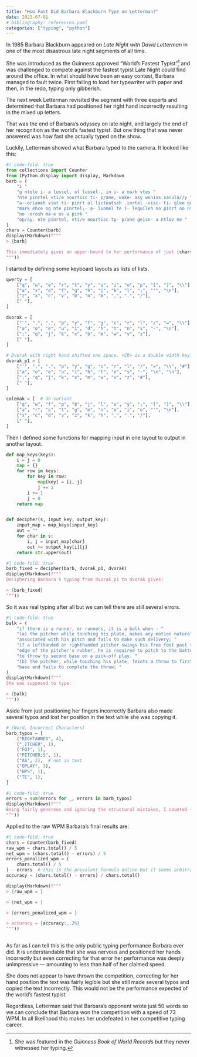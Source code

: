 ```yaml
---
title: "How Fast Did Barbara Blackburn Type on Letterman?"
date: 2023-07-01
# bibliography: references.yaml
categories: ["typing", "python"]
---
```


In 1985 Barbara Blackburn appeared on *Late Night with David Letterman* in one of the most disastrous late night segments of all time. 

She was introduced as the Guinness approved "World's Fastest Typist"^[She was featured in the *Guinness Book of World Records* but they never witnessed her typing.] and was challenged to compete against the fastest typist Late Night could find around the office. In what should have been an easy contest, Barbara managed to fault twice. First failing to load her typewriter with paper and then, in the redo, typing only gibberish.

The next week Letterman revisited the segment with three experts and determined that Barbara had positioned her right hand incorrectly resulting in the mixed up letters.

That was the end of Barbara's odyssey on late night, and largely the end of her recognition as the world's fastest typist. But one thing that was never answered was how fast she actually typed on the show.

Luckily, Letterman showed what Barbara typed to the camera. It looked like this:

```python
#| code-fold: true
from collections import Counter
from IPython.display import display, Markdown
barb = (
    "i "
    "g ntele i- a lussel, ol lussel-, in i- a ma/k vtes "
    "nte pinrtel vti/e nourtisc ti- p/ane, wake- asy wonios sanula//y "
    "a--orianeh vint ti- pinrt ol lictnatseh .inrtel -visc- ti- glee gon pa-n nte "
    "mark ehce og nte pinrtel;- a- lunmel te i- lequileh no pinrt no nte mannel exrepn "
    "no -erosh ma-e os a pirk "
    "op/ay. nte pinrtel, vti/e nourtisc tp- p/ane geisn- a ntlov ne "
)
chars = Counter(barb)
display(Markdown(f"""
> {barb}

This immediately gives an upper-bound to her performance of just {chars.total() / 5} words per minute.^[Using the conventional 5 characters per word] This makes it clear that her performance was a long way from her claim of 170 WPM, but this upper-bound does not account for errors. To determine her actual WPM we have to decipher what she typed and compare it the 1984 Official Baseball Rules Section 8.05 "The Balk Rule".
"""))
```

I started by defining some keyboard layouts as lists of lists.

```python
qwerty = [
    ["q", "w", "e", "r", "t", "y", "u", "i", "o", "p", "[", "]", "\\"],
    ["a", "s", "d", "f", "g", "h", "j", "k", "l", ";", "'", "\n"],
    ["z", "x", "c", "v", "b", "n", "m", ",", ".", "/"],
    [" "],
]

dvorak = [
    ["'", ",", ".", "p", "y", "f", "g", "c", "r", "l", "/", "=", "\\"],
    ["a", "o", "e", "u", "i", "d", "h", "t", "n", "s", "-", "\n"],
    [";", "q", "j", "k", "x", "b", "m", "w", "v", "z"],
    [" "],
]

# Dvorak with right hand shifted one space. <CR> is a double width key.
dvorak_p1 = [
    ["'", ",", ".", "p", "y", "g", "c", "r", "l", "/", "=", "\\", "#"],
    ["a", "o", "e", "u", "i", "h", "t", "n", "s", "-", "\n", "\n"],
    [";", "q", "j", "k", "x", "m", "w", "v", "z", "#"],
    [" "],
]

colemak = [  # dh-variant
    ["q", "w", "f", "p", "b", "j", "l", "u", "y", ";", "[", "]", "\\"],
    ["a", "r", "s", "t", "g", "m", "n", "e", "i", "o", "'", "\n"],
    ["x", "c", "d", "v", "z", "k", "h", ",", ".", "/"],
    [" "],
]

```

Then I defined some functions for mapping input in one layout to output in another layout.

```python
def map_keys(keys):
    i = j = 0
    map = {}
    for row in keys:
        for key in row:
            map[key] = [i, j]
            j += 1
        i += 1
        j = 0
    return map


def decipher(s, input_key, output_key):
    input_map = map_keys(input_key)
    out = ""
    for char in s:
        i, j = input_map[char]
        out += output_key[i][j]
    return str.upper(out)

```

```python
#| code-fold: true
barb_fixed = decipher(barb, dvorak_p1, dvorak)
display(Markdown(f"""
Deciphering Barbara's typing from dvorak_p1 to dvorak gives:

> {barb_fixed}
"""))
```

So it was real typing after all but we can tell there are still several errors.

```python
#| code-fold: true
balk = (
    "if there is a runner, or runners, it is a balk when - "
    "(a) the pitcher while touching his plate, makes any motion naturally "
    "associated with his pitch and fails to make such delivery; "
    "if a lefthanded or righthanded pitcher swings his free foot past the back "
    "edge of the pitcher's rubber, he is required to pitch to the batter except "
    "to throw to second base on a pick-off play. "
    "(b) the pitcher, while touching his plate, feints a throw to first "
    "base and fails to complete the throw; "
)
display(Markdown(f"""
She was supposed to type:

> {balk}
"""))
```

Aside from just positioning her fingers incorrectly Barbara also made several typos and lost her position in the text while she was copying it.


```python
# (Word, Incorrect Characters)
barb_typos = [
    ("RIGHTAHNED", 4),
    (".ITCHER", 1),
    ("FOT", 1),
    ("PITCHER;S", 1),
    ("AS", 2),  # not in text
    ("OPLAY", 3),
    ("HPS", 1),
    ("TE", 1),
]
```

```python
#| code-fold: true
errors = sum(errors for _, errors in barb_typos)
display(Markdown(f"""
Being fairly generous and ignoring the structural mistakes, I counted {errors} typos.
"""))
```

Applied to the raw WPM Barbara's final results are:

```python
#| code-fold: true
chars = Counter(barb_fixed)
raw_wpm = chars.total() / 5
net_wpm = (chars.total() - errors) / 5
errors_penalized_wpm = (
    chars.total() / 5
) - errors  # this is the prevalent formula online but it seems arbitrary to overweight errors
accuracy = (chars.total() - errors) / chars.total()

display(Markdown(f"""
> {raw_wpm = }

> {net_wpm = }

> {errors_penalized_wpm = }

> accuracy = {accuracy:,.2%}
"""))
  
```

As far as I can tell this is the only public typing performance Barbara ever did. It is understandable that she was nervous and positioned her hands incorrectly but even correcting for that error her performance was deeply unimpressive --- amounting to less than half of her claimed speed. 

She does not appear to have thrown the competition, correcting for her hand position the text was fairly legible but she still made several typos and copied the text incorrectly. This would not be the performance expected of the world's fastest typist. 

Regardless, Letterman said that Barbara's opponent wrote just 50 words so we can conclude that Barbara won the competition with a speed of 73 WPM. In all likelihood this makes her undefeated in her competitive typing career.
